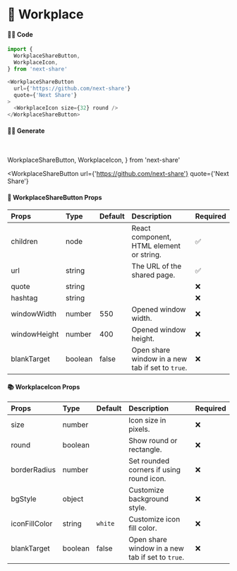 # 🎀 Workplace

#### 👨‍💻 Code

```js copy
import {
  WorkplaceShareButton,
  WorkplaceIcon,
} from 'next-share'

<WorkplaceShareButton
  url={'https://github.com/next-share'}
  quote={'Next Share'}
>
  <WorkplaceIcon size={32} round />
</WorkplaceShareButton>
```

#### 👨‍💻 Generate

<br />

  WorkplaceShareButton,
  WorkplaceIcon,
} from 'next-share'

<WorkplaceShareButton
  url={'https://github.com/next-share'}
  quote={'Next Share'}
>
  <WorkplaceIcon size={32} round />
</WorkplaceShareButton>

#### 📖 WorkplaceShareButton Props

| Props | Type | Default | Description | Required |
| :--- | :--- | :--- | :--- | :--- |
| children | node |  | React component, HTML element or string. | ✅ |
| url | string |  | The URL of the shared page. | ✅ |
| quote | string |  |  | ❌ |
| hashtag | string |  |  | ❌ |
| windowWidth | number | 550 | Opened window width. | ❌ |
| windowHeight | number | 400 | Opened window height. | ❌ |
| blankTarget | boolean | false | Open share window in a new tab if set to `true`. | ❌ |

#### 📚 WorkplaceIcon Props

| Props | Type | Default | Description | Required |
| :--- | :--- | :--- | :--- | :--- |
| size | number |  | Icon size in pixels. | ❌ |
| round | boolean |  | Show round or rectangle. | ❌ |
| borderRadius | number |  | Set rounded corners if using round icon. | ❌ |
| bgStyle | object |  | Customize background style. | ❌ |
| iconFillColor | string | <code>white</code> | Customize icon fill color. | ❌ |
| blankTarget | boolean | false | Open share window in a new tab if set to `true`. | ❌ |
